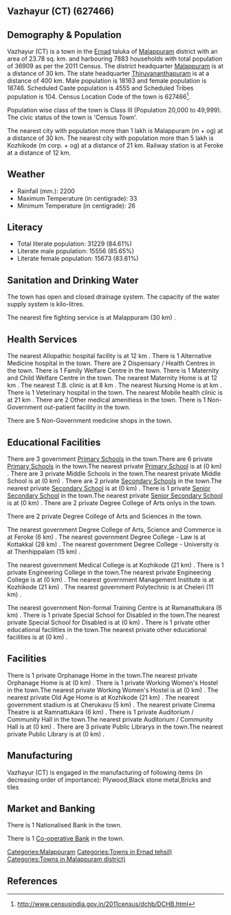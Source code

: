 {{Infobox settlement
| name=Vazhayur (CT)
| native_name=
| native_name_lang=
| other_name=
| nickname=
| settlement_type=Town
| image_skyline=
| image_alt=
| image_caption=
| pushpin_map=India Kerala
| pushpin_label_position=right
| pushpin_map_alt=
| pushpin_map_caption=Location in Kerala, India
| latd=
| latm=
| lats=
| latNS=
| longd=
| longm=
| longs=
| longEW=
| coordinates_display=inline,title
| subdivision_type=Country
| subdivision_name={{flag|India}}
| subdivision_type1=[[States and territories of India|State]]
| subdivision_name1=Kerala 
| subdivision_type2=[[List of districts of India|District]]
| subdivision_name2=Malappuram
| subdivision_type3=Tahsil
| subdivision_name3=Ernad
| website=
| established_title=<!-- Established -->
| established_date=
| founder=
| named_for=
| government_type=
| governing_body=
| unit_pref=Metric
| area_footnotes=
| area_rank=
| area_total_km2=23.78
| elevation_footnotes=
| elevation_m=
| population_total=36909
| population_as_of=2011
| population_rank=
| population_density_km2=1552
| population_demonym=
| population_footnotes=
| demographics_type1=Languages=
| demographics1_title1=Official=
| demographics1_info1=[[Malayalam language|Malayalam]]
| timezone1=[[Indian Standard Time|IST]]
| utc_offset1==+5:30
| postal_code_type=[[Postal Index Number|PIN]]
| postal_code=
| area_code_type=Telephone code
| area_code=
| registration_plate=
| blank1_name_sec1=Nearest city
| blank1_info_sec1=[[Malappuram (m + og)]]
| blank2_name_sec1=[[Human sex ratio|Sex ratio]]
| blank2_info_sec1=1032
| blank3_name_sec1=Literacy
| blank3_info_sec1=84.61%
| blank1_name_sec2=[[2011 Census of India|2011 census]] code
| blank1_info_sec2=627466
| footnotes=
}}

== Vazhayur (CT) (627466) ==

== Demography & Population ==

Vazhayur (CT) is a town in the [[Ernad]] taluka of [[Malappuram]] district with an area of 23.78 sq. km. and harbouring 7883 households with total population of 36909 as per the 2011 Census. The district headquarter [[Malappuram]] is at a distance of 30 km. The state headquarter [[Thiruvananthapuram]] is at a distance of 400 km. Male population is 18163 and female population is 18746. Scheduled Caste population is 4555 and Scheduled Tribes population is 104. Census Location Code of the town is 627466<ref>http://www.censusindia.gov.in/2011census/dchb/DCHB.html</ref>.

Population wise class of the town is Class III (Population 20,000 to 49,999).
The civic status of the town is 'Census Town'.

The nearest city with population more than 1 lakh is Malappuram (m + og) at a distance of 30 km. The nearest city with population more than 5 lakh is Kozhikode (m corp. + og) at a distance of 21 km. Railway station is at Feroke at a distance of 12 km.


== Weather ==  
* Rainfall (mm.): 2200 
* Maximum Temperature (in centigrade): 33
* Minimum Temperature (in centigrade): 26


== Literacy ==  
* Total literate population: 31229 (84.61%)
* Literate male population: 15556 (85.65%)
* Literate female population: 15673 (83.61%)


== Sanitation and Drinking Water ==  
The town has open and closed drainage system.
The capacity of the water supply system is  kilo-litres.

The nearest fire fighting service is at Malappuram (30 km) .


== Health Services ==
The nearest Allopathic hospital facility is at 12 km .
There is 1 Alternative Medicine hospital in the town.
There are 2 Dispensary / Health Centres in the town.
There is 1 Family Welfare Centre in the town.
There is 1 Maternity and Child Welfare Centre in the town.
The nearest Maternity Home is at 12 km .
The nearest T.B. clinic is at 8 km .
The nearest Nursing Home is at  km .
There is 1 Veterinary hospital in the town.
The nearest Mobile health clinic is at 21 km .
There are 2 Other medical amenitiess in the town.
There is 1 Non-Government out-patient facility in the town.


There are 5 Non-Government medicine shops in the town.


== Educational Facilities ==
There are 3 government [[Primary School]]s in the town.There are 6 private [[Primary School]]s in the town.The nearest private [[Primary School]] is at  (0 km) .
There are 3 private Middle Schools in the town.The nearest private Middle School is at  (0 km) .
There are 2 private [[Secondary School]]s in the town.The nearest private [[Secondary School]] is at  (0 km) .
There is 1 private [[Senior Secondary School]] in the town.The nearest private [[Senior Secondary School]] is at  (0 km) .
There are 2 private Degree College of Arts onlys in the town. 
 
 
There are 2 private Degree College of Arts and Sciences in the town. 
 
The nearest government Degree College of Arts, Science and Commerce is at Feroke (6 km) .
The nearest government Degree College - Law is at Kottakkal  (28 km) .
The nearest government Degree College - University is at Thenhippalam (15 km) .
 
The nearest government Medical College is at Kozhikode (21 km) .
There is 1 private Engineering College in the town.The nearest private Engineering College is at  (0 km) .
The nearest government Management Institute is at Kozhikode (21 km) .
The nearest government Polytechnic is at Cheleri (11 km) .
 
The nearest government Non-formal Training Centre is at Ramanattukara (6 km) .
There is 1 private Special School for Disabled in the town.The nearest private Special School for Disabled is at  (0 km) .
There is 1 private other educational facilities in the town.The nearest private other educational facilities is at  (0 km) .


== Facilities ==
There is 1 private Orphanage Home in the town.The nearest private Orphanage Home is at  (0 km) .
There is 1 private Working Women's Hostel in the town.The nearest private Working Women's Hostel is at  (0 km) .
The nearest private Old Age Home is at Kozhikode (21 km) .
The nearest government stadium is at Cherukavu (5 km) .
The nearest private Cinema Theatre is at Ramnattukara (6 km) .
There is 1 private Auditorium / Community Hall in the town.The nearest private Auditorium / Community Hall is at  (0 km) .
There are 3 private Public Librarys in the town.The nearest private Public Library is at  (0 km) .


== Manufacturing ==
Vazhayur (CT) is engaged in the manufacturing of following items (in decreasing order of importance): Plywood,Black stone metal,Bricks and tiles


== Market and Banking ==
There is 1 Nationalised Bank in the town.

There is 1 [[Co-operative Bank]] in the town.




[[Categories:Malappuram]]
[[Categories:Towns in Ernad tehsil)]]
[[Categories:Towns in Malappuram district)]]


== References ==
{{Reflist}}


